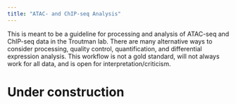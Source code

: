```yaml
---
title: "ATAC- and ChIP-seq Analysis"
---
```


This is meant to be a guideline for processing and analysis of ATAC-seq and ChIP-seq data in the Troutman lab. There are many alternative ways to consider processing, quality control, quantification, and differential expression analysis. This workflow is not a gold standard, will not always work for all data, and is open for interpretation/criticism.

# Under construction
